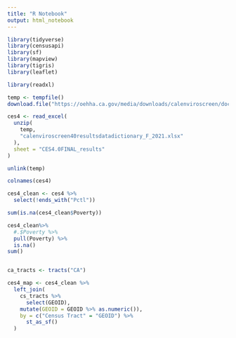 ```yaml
---
title: "R Notebook"
output: html_notebook
---
```


```r
library(tidyverse)
library(censusapi)
library(sf)
library(mapview)
library(tigris)
library(leaflet)
```


```r

library(readxl)

temp <- tempfile()
download.file("https://oehha.ca.gov/media/downloads/calenviroscreen/document/calenviroscreen40resultsdatadictionaryf2021.zip",destfile = temp)

ces4 <- read_excel(
  unzip(
    temp, 
    "calenviroscreen40resultsdatadictionary_F_2021.xlsx"
  ), 
  sheet = "CES4.0FINAL_results"
)

unlink(temp)
```

```r
colnames(ces4)

ces4_clean <- ces4 %>% 
  select(!ends_with("Pctl"))

sum(is.na(ces4_clean$Poverty))

ces4_clean%>%
  #.$Poverty %>% 
  pull(Poverty) %>%
  is.na()
sum()


ca_tracts <- tracts("CA")

ces4_map <- ces4_clean %>%
  left_join(
    cs_tracts %>% 
      select(GEOID),
    mutate(GEOID = GEOID %>% as.numeric()),
    by = c("Census Tract" = "GEOID") %>%
      st_as_sf()
  )

```


